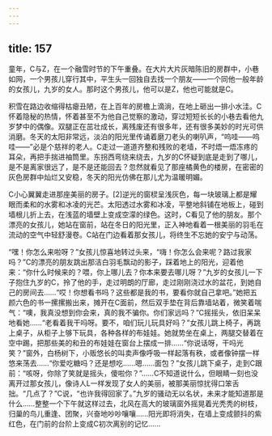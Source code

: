 ```yaml
---
---
---
```

title: 157
---



童年，C与Z，在一个融雪时节的下午重叠。在大片大片灰暗陈旧的房群中，小巷如网，一个男孩儿穿行其中，平生头一回独自去找一个朋友——一个同他一般年龄的女孩儿，九岁的女人。那时这个男孩儿，他可以是Z，他也可能就是C。

积雪在路边收缩得枯瘪丑陋，在上百年的房檐上滴淌，在地上砸出一排小水洼。C怀着隐秘的热情，怀着甚至不为他自己觉察的激动，穿过短短长长的小巷去看他九岁梦中的偶像。双腿正在茁壮成长，离残废还有很多年，还有很多美妙的时光可供消磨。冬天的太阳非常远，淡泊的阳光里传诵着磨刀老头的喇叭声，“呜哇——呜哇——”必是个慈祥的老人。C走过一道道齐整和残败的老墙，不时焐一焐冻疼的耳朵，再把手揣进袖筒里。东拐西弯绕来绕去，九岁的C怀疑到底是走到了哪儿，是不是离家很远了，是不是还能回去？忽然就看见了那座橘黄色的楼房，在密密的灰色房群中灿烂又安稳，冬天的阳光仿佛在那儿尤为温暖明媚。

C小心翼翼走进那座美丽的房子。[2]逆光的窗棂呈浅灰色，每一块玻璃上都是耀眼而柔和的水雾和冰凌的光芒。太阳透过水雾和冰凌，平整地斜铺在地板上，碰到墙根儿折上去，在浅蓝的墙壁上变成空濛的绿色。这时，C看见了他的朋友。那个漂亮的女孩儿，她站在窗前，站在冬日的阳光里，正入神地看着一根美丽的羽毛在流动的空气中轻舒漫卷。C站在门边看着那女孩儿，将终生不忘她的安宁与动荡。

“嘿！你怎么来啦呀？”女孩儿惊喜地转过头来，“嗨！你怎么会来呢？路过我家吗？”C的漂亮的朋友跳出那洁白羽毛飘动的影子，踩着地上的阳光，迎着他来：“你什么时候来的？喂，你上哪儿去？你本来要去哪儿呀？”九岁的女孩儿一下子抱住九岁的C，拎了他的手，走过明朗的厅廊，走过刚刚浇过水的盆花，到她自己的房间去……“哎！你想看书吗？这些都是我的书，要看你就自己拿吧。”她把五颜六色的书一摞摞搬出来，摊开在C面前，然后双手垫在背后靠墙站着，微笑着喘气：“噢，我真没想到你会来，真的我不骗你。你们家远吗？”C摇摇头，依旧呆呆地看她……“老看着我干吗呀。要不，咱们玩儿玩具好吗？”女孩儿跳上椅子，再跳上桌子，从柜子上够下玩具，各种各样的布娃娃。她就势坐在桌上，两腿交替着在空中踢，把那些美的和丑的布娃娃在窗台上摆成一排……“你说话呀，干吗光笑？”窗外，白杨树下，小贩悠长的叫卖声像呼吸一样起落有秩，或者像钟摆一样悠来荡去……“你爱吃糖吗？还是想吃……嗯……面包？”女孩儿跳下桌子，走到C跟前：“咳呀，你除了笑就是摇头，傻啦你？”……C不知道说什么，但眼睛一刻也没离开过那女孩儿，像诗人L一样发现了女人的美丽，被那美丽惊扰得口笨舌拙。“几点了？”C说，“也许我得回家了。”九岁的骚动无以名状，未来才能知道那是什么……整整一个下午就这样过去，北风在高大的玻璃窗外摇晃着光秃秃的树枝，归巢的鸟儿重逢、团聚，兴奋地吵吵嚷嚷……阳光即将消失，在墙上变成颤抖的紫红色，在门前的台阶上变成C初次离别的记忆……